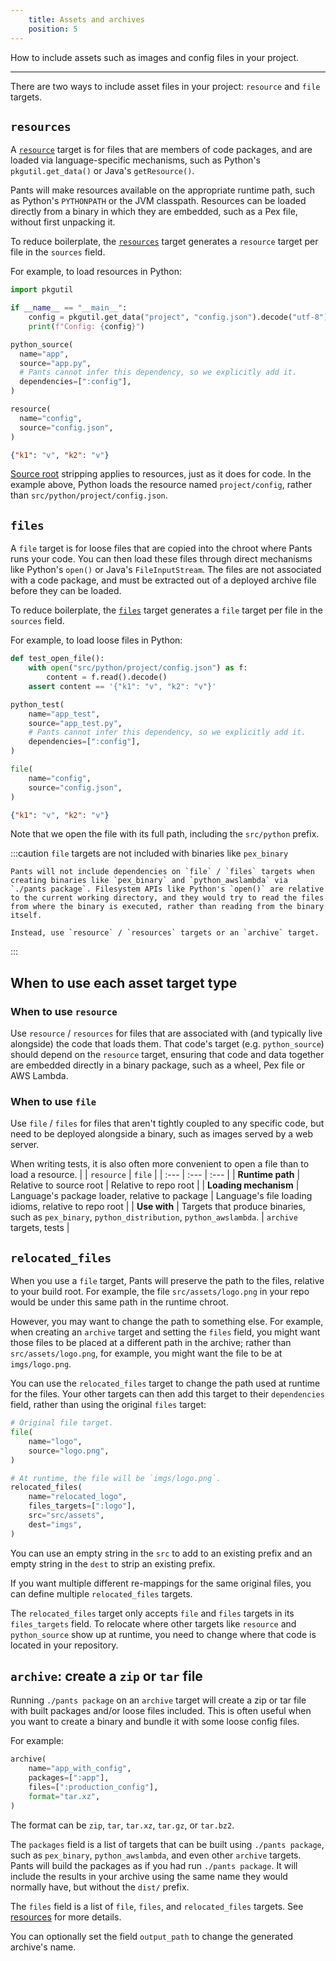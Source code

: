 ```yaml
---
    title: Assets and archives
    position: 5
---
```



How to include assets such as images and config files in your project.

---

There are two ways to include asset files in your project: `resource` and `file` targets.
## `resources`
A [`resource`](doc:reference-resource) target is for files that are members of code packages, and are loaded via language-specific mechanisms, such as Python's `pkgutil.get_data()` or Java's `getResource()`.  

Pants will make resources available on the appropriate runtime path, such as Python's `PYTHONPATH` or the JVM classpath. Resources can be loaded directly from a binary in which they are embedded, such as a Pex file, without first unpacking it.

To reduce boilerplate, the [`resources`](doc:reference-resources) target generates a `resource` target per file in the `sources` field.

For example, to load resources in Python:

<Tabs>
<TabItem value="src/python/project/app.py" label="src/python/project/app.py">

```python
import pkgutil

if __name__ == "__main__":
    config = pkgutil.get_data("project", "config.json").decode("utf-8")
    print(f"Config: {config}")
```
</TabItem>
<TabItem value="src/python/project/BUILD" label="src/python/project/BUILD">

```python
python_source(
  name="app",
  source="app.py",
  # Pants cannot infer this dependency, so we explicitly add it.
  dependencies=[":config"],
)

resource(
  name="config",
  source="config.json",
)
```
</TabItem>
<TabItem value="src/python/project/config.json" label="src/python/project/config.json">

```json
{"k1": "v", "k2": "v"} 
```
</TabItem>
</Tabs>

[Source root](doc:source-roots) stripping applies to resources, just as it does for code. In the example above, Python loads the resource named `project/config`, rather than `src/python/project/config.json`. 
## `files`
A `file` target is for loose files that are copied into the chroot where Pants runs your code. You can then load these files through direct mechanisms like Python's `open()` or Java's `FileInputStream`. The files are not associated with a code package, and must be extracted out of a deployed archive file before they can be loaded.

To reduce boilerplate, the [`files`](doc:reference-files) target generates a `file` target per file in the `sources` field.

For example, to load loose files in Python:

<Tabs>
<TabItem value="src/python/project/app_test.py" label="src/python/project/app_test.py">

```python
def test_open_file():
    with open("src/python/project/config.json") as f:
        content = f.read().decode()
    assert content == '{"k1": "v", "k2": "v"}'
```
</TabItem>
<TabItem value="src/python/project/BUILD" label="src/python/project/BUILD">

```python
python_test(
    name="app_test",
    source="app_test.py",
    # Pants cannot infer this dependency, so we explicitly add it.
    dependencies=[":config"],
)

file(
    name="config",
    source="config.json",
)
```
</TabItem>
<TabItem value="src/python/project/config.json" label="src/python/project/config.json">

```json
{"k1": "v", "k2": "v"} 
```
</TabItem>
</Tabs>

Note that we open the file with its full path, including the `src/python` prefix.

:::caution `file` targets are not included with binaries like `pex_binary`

    Pants will not include dependencies on `file` / `files` targets when creating binaries like `pex_binary` and `python_awslambda` via `./pants package`. Filesystem APIs like Python's `open()` are relative to the current working directory, and they would try to read the files from where the binary is executed, rather than reading from the binary itself.
    
    Instead, use `resource` / `resources` targets or an `archive` target.

:::


## When to use each asset target type
### When to use `resource`

Use `resource` / `resources`  for files that are associated with (and typically live alongside) the code that loads them. That code's target (e.g. `python_source`) should depend on the `resource` target, ensuring that code and data together are embedded directly in a binary package, such as a wheel, Pex file or AWS Lambda.

### When to use `file`

Use `file` / `files` for files that aren't tightly coupled to any specific code, but need to be deployed alongside a binary, such as images served by a web server.

When writing tests, it is also often more convenient to open a file than to load a resource.
|  | `resource` | `file` |
| :--- | :--- | :--- |
| **Runtime path** | Relative to source root | Relative to repo root |
| **Loading mechanism** | Language's package loader, relative to package | Language's file loading idioms, relative to repo root |
| **Use with** | Targets that produce binaries, such as `pex_binary`, `python_distribution`, `python_awslambda`. | `archive` targets, tests |


## `relocated_files`
When you use a `file` target, Pants will preserve the path to the files, relative to your build root. For example, the file `src/assets/logo.png` in your repo would be under this same path in the runtime chroot.

However, you may want to change the path to something else. For example, when creating an `archive` target and setting the `files` field, you might want those files to be placed at a different path in the archive; rather than `src/assets/logo.png`, for example, you might want the file to be at `imgs/logo.png`.

You can use the `relocated_files` target to change the path used at runtime for the files. Your other targets can then add this target to their `dependencies` field, rather than using the original `files` target:
```python title="src/assets/BUILD"
# Original file target.
file(
    name="logo",
    source="logo.png",
)

# At runtime, the file will be `imgs/logo.png`.
relocated_files(
    name="relocated_logo",
    files_targets=[":logo"],
    src="src/assets",
    dest="imgs",
)
```

You can use an empty string in the `src` to add to an existing prefix and an empty string in the `dest` to strip an existing prefix.

If you want multiple different re-mappings for the same original files, you can define multiple `relocated_files` targets.

The `relocated_files` target only accepts `file` and `files` targets in its `files_targets` field. To relocate where other targets like `resource` and `python_source` show up at runtime, you need to change where that code is located in your repository.
## `archive`: create a `zip` or `tar` file
Running `./pants package` on an `archive` target will create a zip or tar file with built packages and/or loose files included. This is often useful when you want to create a binary and bundle it with some loose config files.

For example:
```python title="project/BUILD"
archive(
    name="app_with_config",
    packages=[":app"],
    files=[":production_config"],
    format="tar.xz",
)
```

The format can be `zip`, `tar`, `tar.xz`, `tar.gz`, or `tar.bz2`.

The `packages` field is a list of targets that can be built using `./pants package`, such as `pex_binary`, `python_awslambda`, and even other `archive` targets. Pants will build the packages as if you had run `./pants package`. It will include the results in your archive using the same name they would normally have, but without the `dist/` prefix.

The `files` field is a list of `file`, `files`, and `relocated_files` targets. See [resources](doc:resources) for more details.

You can optionally set the field `output_path` to change the generated archive's name.